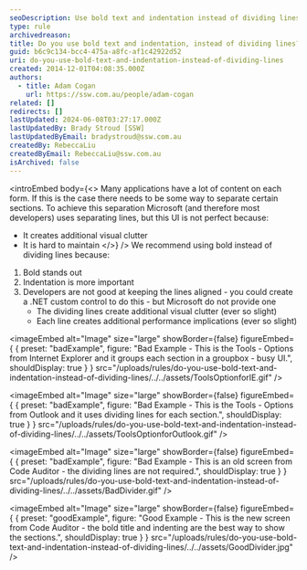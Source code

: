 ```yaml
---
seoDescription: Use bold text and indentation instead of dividing lines to separate sections, enhancing visual clarity and reducing clutter for a better user experience.
type: rule
archivedreason:
title: Do you use bold text and indentation, instead of dividing lines?
guid: b6c9c134-bcc4-475a-a8fc-af1c42922d52
uri: do-you-use-bold-text-and-indentation-instead-of-dividing-lines
created: 2014-12-01T04:08:35.000Z
authors:
  - title: Adam Cogan
    url: https://ssw.com.au/people/adam-cogan
related: []
redirects: []
lastUpdated: 2024-06-08T03:27:17.000Z
lastUpdatedBy: Brady Stroud [SSW]
lastUpdatedByEmail: bradystroud@ssw.com.au
createdBy: RebeccaLiu
createdByEmail: RebeccaLiu@ssw.com.au
isArchived: false
---
```


<introEmbed
  body={<>
Many applications have a lot of content on each form. If this is the case there needs to be some way to separate certain sections. To achieve this separation Microsoft (and therefore most developers) uses separating lines, but this UI is not perfect because:

- It creates additional visual clutter
- It is hard to maintain
  </>}
/>
We recommend using bold instead of dividing lines because:

1. Bold stands out
2. Indentation is more important
3. Developers are not good at keeping the lines aligned - you could create a .NET custom control to do this - but Microsoft do not provide one
   - The dividing lines create additional visual clutter (ever so slight)
   - Each line creates additional performance implications (ever so slight)

<imageEmbed
  alt="Image"
  size="large"
  showBorder={false}
  figureEmbed={ {
    preset: "badExample",
    figure: "Bad Example - This is the Tools - Options from Internet Explorer and it groups each section in a groupbox - busy UI.",
    shouldDisplay: true
  } }
  src="/uploads/rules/do-you-use-bold-text-and-indentation-instead-of-dividing-lines/../../assets/ToolsOptionforIE.gif"
/>

<imageEmbed
  alt="Image"
  size="large"
  showBorder={false}
  figureEmbed={ {
    preset: "badExample",
    figure: "Bad Example - This is the Tools - Options from Outlook and it uses dividing lines for each section.",
    shouldDisplay: true
  } }
  src="/uploads/rules/do-you-use-bold-text-and-indentation-instead-of-dividing-lines/../../assets/ToolsOptionforOutlook.gif"
/>

<imageEmbed
  alt="Image"
  size="large"
  showBorder={false}
  figureEmbed={ {
    preset: "badExample",
    figure: "Bad Example - This is an old screen from Code Auditor - the dividing lines are not required.",
    shouldDisplay: true
  } }
  src="/uploads/rules/do-you-use-bold-text-and-indentation-instead-of-dividing-lines/../../assets/BadDivider.gif"
/>

<imageEmbed
  alt="Image"
  size="large"
  showBorder={false}
  figureEmbed={ {
    preset: "goodExample",
    figure: "Good Example - This is the new screen from Code Auditor - the bold title and indenting are the best way to show the sections.",
    shouldDisplay: true
  } }
  src="/uploads/rules/do-you-use-bold-text-and-indentation-instead-of-dividing-lines/../../assets/GoodDivider.jpg"
/>
